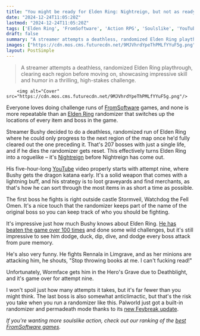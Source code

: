 ```yaml
---
title: "You might be ready for Elden Ring: Nightreign, but not as ready as this streamer who completed the RPG like it was a roguelike – 207 bosses, random items, and permadeath"
date: "2024-12-24T11:05:20Z"
lastmod: "2024-12-24T11:05:20Z"
tags: ['Elden Ring', 'FromSoftware', 'Action RPG', 'Soulslike', 'YouTube', 'Challenge Run', 'Randomizer', 'Roguelike']
draft: false
summary: "A streamer attempts a deathless, randomized Elden Ring playthrough, clearing each region before moving on, showcasing impressive skill and humor in a thrilling, high-stakes challenge."
images: ["https://cdn.mos.cms.futurecdn.net/9MJVhrdYpeThPMLfYYuF5g.png"]
layout: PostSimple
---
```

> A streamer attempts a deathless, randomized Elden Ring playthrough, clearing each region before moving on, showcasing impressive skill and humor in a thrilling, high-stakes challenge.


        <img alt="Cover" src="https://cdn.mos.cms.futurecdn.net/9MJVhrdYpeThPMLfYYuF5g.png"/>
        
Everyone loves doing challenge runs of [FromSoftware](https://www.gamesradar.com/tag/fromsoftware/) games, and none is more repeatable than an [Elden Ring](https://www.gamesradar.com/elden-ring-guide/) randomizer that switches up the locations of every item and boss in the game.

Streamer Bushy decided to do a deathless, randomized run of Elden Ring where he could only progress to the next region of the map once he'd fully cleared out the one preceding it. That's 207 bosses with just a single life, and if he dies the randomizer gets reset. This effectively turns Elden Ring into a roguelike – it's [Nightreign](https://www.gamesradar.com/games/action-rpg/elden-ring-nightreign-guide/) before Nightreign has come out.

His five-hour-long [YouTube](https://www.gamesradar.com/tag/youtube/) video properly starts with attempt nine, where Bushy gets the dragon katana early. It's a solid weapon that comes with a lightning buff, and his strategy is to loot graveyards and find merchants, as that's how he can sort through the most items in as short a time as possible.

The first boss he fights is right outside castle Stormveil, Watchdog the Fell Omen. It's a nice touch that the randomizer keeps part of the name of the original boss so you can keep track of who you should be fighting.

It's impressive just how much Bushy knows about Elden Ring. [He has beaten the game over 100 times](https://www.gamesradar.com/after-beating-elden-ring-100-times-this-tarnished-is-still-finding-ridiculous-ways-to-play/) and done some wild challenges, but it's still impressive to see him dodge, duck, dip, dive, and dodge every boss attack from pure memory.

He's also very funny. He fights Rennala in Limgrave, and as her minions are attacking him, he shouts, "Stop throwing books at me. I can't fucking read!"

Unfortunately, Wormface gets him in the Hero's Grave due to Deathblight, and it's game over for attempt nine.

I won't spoil just how many attempts it takes, but it's far fewer than you might think. The last boss is also somewhat anticlimactic, but that's the risk you take when you run a randomizer like this. Palworld just got a built-in randomizer and permadeath mode thanks to its [new Feybreak update](https://www.gamesradar.com/games/open-world/palworlds-feybreak-update-adds-a-built-in-nuzlocke-mode-to-the-open-world-survival-game-and-a-taste-of-next-years-terraria-crossover/).

*If you're wanting more soulslike action, check out our ranking of the *[<em>best FromSoftware games</em>](https://www.gamesradar.com/best-fromsoftware-games/)*.*
        